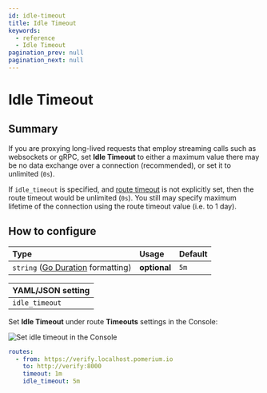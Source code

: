 ```yaml
---
id: idle-timeout
title: Idle Timeout
keywords:
  - reference
  - Idle Timeout
pagination_prev: null
pagination_next: null
---
```



# Idle Timeout

## Summary

If you are proxying long-lived requests that employ streaming calls such as websockets or gRPC, set **Idle Timeout** to either a maximum value there may be no data exchange over a connection (recommended), or set it to unlimited (`0s`).

If `idle_timeout` is specified, and [route timeout](/docs/reference/routes/route-timeout) is not explicitly set, then the route timeout would be unlimited (`0s`). You still may specify maximum lifetime of the connection using the route timeout value (i.e. to 1 day).

## How to configure

| **Type** | **Usage** | **Default** |
| :-- | :-- | :-- |
| `string` ([Go Duration](https://golang.org/pkg/time/#Duration.String) formatting) | **optional** | `5m` |

<Tabs>
<TabItem value="Core" label="Core">

| **YAML**/**JSON** setting |
| :------------------------ |
| `idle_timeout`            |

</TabItem>
<TabItem value="Enterprise" label="Enterprise">

Set **Idle Timeout** under route **Timeouts** settings in the Console:

![Set idle timeout in the Console](../img/routes/timeouts/idle-and-route-timeouts.png)

</TabItem>
<TabItem value="Kubernetes" label="Kubernetes">

</TabItem>
</Tabs>

```yaml
routes:
  - from: https://verify.localhost.pomerium.io
    to: http://verify:8000
    timeout: 1m
    idle_timeout: 5m
```
